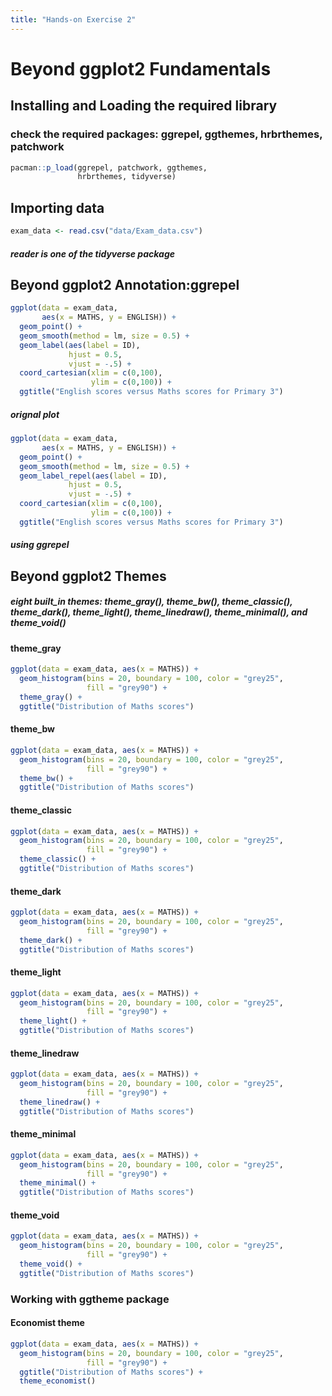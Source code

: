 ```yaml
---
title: "Hands-on Exercise 2"
---
```


# Beyond ggplot2 Fundamentals

## Installing and Loading the required library

### check the required packages: ggrepel, ggthemes, hrbrthemes, patchwork

```r
pacman::p_load(ggrepel, patchwork, ggthemes,
               hrbrthemes, tidyverse)
```

## Importing data

```r
exam_data <- read.csv("data/Exam_data.csv")
```

##### *reader is one of the tidyverse package*

## Beyond ggplot2 Annotation:ggrepel

```r
ggplot(data = exam_data,
       aes(x = MATHS, y = ENGLISH)) +
  geom_point() +
  geom_smooth(method = lm, size = 0.5) +
  geom_label(aes(label = ID),
             hjust = 0.5,
             vjust = -.5) +
  coord_cartesian(xlim = c(0,100),
                  ylim = c(0,100)) +
  ggtitle("English scores versus Maths scores for Primary 3")
```

##### *orignal plot*

```r
ggplot(data = exam_data,
       aes(x = MATHS, y = ENGLISH)) +
  geom_point() +
  geom_smooth(method = lm, size = 0.5) +
  geom_label_repel(aes(label = ID),
             hjust = 0.5,
             vjust = -.5) +
  coord_cartesian(xlim = c(0,100),
                  ylim = c(0,100)) +
  ggtitle("English scores versus Maths scores for Primary 3")
```

##### *using ggrepel*

## Beyond ggplot2 Themes

##### *eight built_in themes: theme_gray(), theme_bw(), theme_classic(), theme_dark(), theme_light(), theme_linedraw(), theme_minimal(), and theme_void()*

#### theme_gray

```r
ggplot(data = exam_data, aes(x = MATHS)) +
  geom_histogram(bins = 20, boundary = 100, color = "grey25",
                 fill = "grey90") +
  theme_gray() +
  ggtitle("Distribution of Maths scores")
```

#### theme_bw

```r
ggplot(data = exam_data, aes(x = MATHS)) +
  geom_histogram(bins = 20, boundary = 100, color = "grey25",
                 fill = "grey90") +
  theme_bw() +
  ggtitle("Distribution of Maths scores")
```

#### theme_classic

```r
ggplot(data = exam_data, aes(x = MATHS)) +
  geom_histogram(bins = 20, boundary = 100, color = "grey25",
                 fill = "grey90") +
  theme_classic() +
  ggtitle("Distribution of Maths scores")
```

#### theme_dark

```r
ggplot(data = exam_data, aes(x = MATHS)) +
  geom_histogram(bins = 20, boundary = 100, color = "grey25",
                 fill = "grey90") +
  theme_dark() +
  ggtitle("Distribution of Maths scores")
```

#### theme_light

```r
ggplot(data = exam_data, aes(x = MATHS)) +
  geom_histogram(bins = 20, boundary = 100, color = "grey25",
                 fill = "grey90") +
  theme_light() +
  ggtitle("Distribution of Maths scores")
```

#### theme_linedraw

```r
ggplot(data = exam_data, aes(x = MATHS)) +
  geom_histogram(bins = 20, boundary = 100, color = "grey25",
                 fill = "grey90") +
  theme_linedraw() +
  ggtitle("Distribution of Maths scores")
```

#### theme_minimal

```r
ggplot(data = exam_data, aes(x = MATHS)) +
  geom_histogram(bins = 20, boundary = 100, color = "grey25",
                 fill = "grey90") +
  theme_minimal() +
  ggtitle("Distribution of Maths scores")
```

#### theme_void

```r
ggplot(data = exam_data, aes(x = MATHS)) +
  geom_histogram(bins = 20, boundary = 100, color = "grey25",
                 fill = "grey90") +
  theme_void() +
  ggtitle("Distribution of Maths scores")
```

### Working with ggtheme package

#### Economist theme

```r
ggplot(data = exam_data, aes(x = MATHS)) +
  geom_histogram(bins = 20, boundary = 100, color = "grey25",
                 fill = "grey90") +
  ggtitle("Distribution of Maths scores") +
  theme_economist()
```
